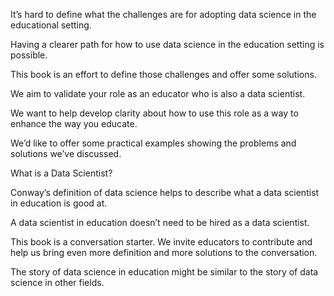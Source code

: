 It's hard to define what the challenges are for adopting data science in the educational setting. 

Having a clearer path for how to use data science in the education setting is possible. 

This book is an effort to define those challenges and offer some solutions. 

We aim to validate your role as an educator who is also a data scientist. 

We want to help develop clarity about how to use this role as a way to enhance the way you educate. 

We'd like to offer some practical examples showing the problems and solutions we've discussed. 

What is a Data Scientist? 

Conway's definition of data science helps to describe what a data scientist in education is good at. 

A data scientist in education doesn't need to be hired as a data scientist. 

This book is a conversation starter. We invite educators to contribute and help us bring even more definition and more solutions to the conversation. 

The story of data science in education might be similar to the story of data science in other fields. 
